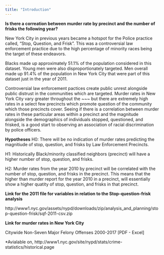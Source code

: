```yaml
---
title: "Introduction"
---
```


**Is there a correation between murder rate by precinct and the number of frisks the following year?**

New York City in previous years became a hotspot for the Police practice called, "Stop, Question, and Frisk". This was a controversial law enforcement practice due to the high percentage of minority races being the target of these endeavors. 

Blacks made up approximately 51.1% of the population considered in this dataset. Young men were also disproportionately targeted. Men overall made up 91.4% of the population in New York City that were part of this dataset just in the year of 2011.

Controversial law enforcement pactices create public unrest alongside public distrust in the communities which are targeted. Murder rates in New York City vary greater throughout the ~~~ but there are extremely high rates in a select few precincts which promote question of the community which those precincts cover. Seeing if there is a correlation between murder rates in these particular areas within a precinct and the magnitude alongside the demographics of individuals stopped, questioned, and frisked, is a good start to observing an association of racial discrimination by police officers.  

**Hypotheses**
H0: There will be no indication of murder rates predicting the magnitiude of stop, question, and frisks by Law Enforcement Precincts.

H1: Historically Black/minority classified neighbors (precinct) will have a higher number of stop, question, and frisks. 

H2: Murder rates from the year 2010 by precinct will be correlated with the number of stop, question, and frisks in the precinct. This means that the higher than murder report for the year 2010 in a precinct, will essentially show a higher quatity of stop, question, and frisks in that precinct. 

**Link for the 2011 file for variables in relation to the Stop-question-frisk analysis** 

http://www1.nyc.gov/assets/nypd/downloads/zip/analysis_and_planning/stop-question-frisk/sqf-2011-csv.zip 

**Link for murder rates in New York City** 

Citywide Non-Seven Major Felony Offenses 2000-2017 [PDF - Excel]

*Avialable on, http://www1.nyc.gov/site/nypd/stats/crime-statistics/historical.page



